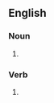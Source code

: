 {{also|Stodges}}

==English==

===Noun===
{{head|en|noun plural form}}

# {{plural of|stodge|lang=en}}

===Verb===
{{head|en|verb form}}

# {{en-third-person singular of|stodge}}